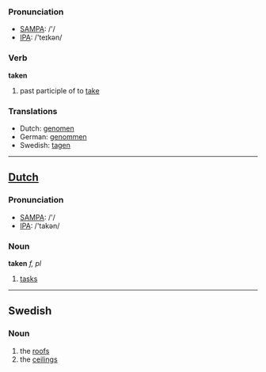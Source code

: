 === Pronunciation ===
*[[w:SAMPA|SAMPA]]: /'/
*[[w:IPA|IPA]]: /'teɪkən/

=== Verb ===

'''taken'''

# past participle of to [[take]]

=== Translations ===
*Dutch: [[genomen]]
*German: [[genommen]]
*Swedish: [[tagen]]

----

==[[Dutch]]==

=== Pronunciation ===
*[[w:SAMPA|SAMPA]]: /'/
*[[w:IPA|IPA]]: /'takən/

=== Noun ===

'''taken''' ''f, pl''

# [[task]]s

----
==Swedish==
===Noun===
#the [[roof]]s
#the [[ceiling]]s